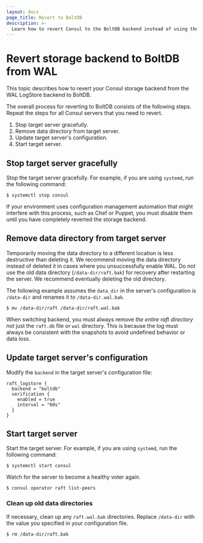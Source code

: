```yaml
---
layout: docs
page_title: Revert to BoltDB
description: >-
  Learn how to revert Consul to the BoltDB backend instead of using the WAL (write-ahead log) LogStore backend.
---
```


# Revert storage backend to BoltDB from WAL

This topic describes how to revert your Consul storage backend from the WAL LogStore backend to BoltDB.

The overall process for reverting to BoltDB consists of the following steps. Repeat the steps for all Consul servers that you need to revert.

1. Stop target server gracefully.
1. Remove data directory from target server.
1. Update target server's configuration.
1. Start target server.

## Stop target server gracefully

Stop the target server gracefully. For example, if you are using `systemd`,
run the following command:

```shell-session
$ systemctl stop consul
```

If your environment uses configuration management automation that might interfere with this process, such as Chef or Puppet, you must disable them until you have completely reverted the storage backend.

## Remove data directory from target server

Temporarily moving the data directory to a different location is less destructive than deleting it. We recommend moving the data directory instead of deleted it in cases where you unsuccessfully enable WAL. Do not use the old data directory (`/data-dir/raft.bak`) for recovery after restarting the server. We recommend eventually deleting the old directory.

The following example assumes the `data_dir` in the server's configuration is `/data-dir` and renames it to `/data-dir.wal.bak`.

```shell-session
$ mv /data-dir/raft /data-dir/raft.wal.bak
```

When switching backend, you must always remove _the entire raft directory_ not just the `raft.db` file or `wal` directory. This is because the log must always be consistent with the snapshots to avoid undefined behavior or data loss.

## Update target server's configuration

Modify the `backend` in the target server's configuration file:

```hcl
raft_logstore {
  backend = "boltdb"
  verification {
    enabled = true
    interval = "60s"
  }
}
```

## Start target server

Start the target server. For example, if you are using `systemd`, run the following command:

```shell-session
$ systemctl start consul
```

Watch for the server to become a healthy voter again.

```shell-session
$ consul operator raft list-peers
```

### Clean up old data directories

If necessary, clean up any `raft.wal.bak` directories. Replace `/data-dir` with the value you specified in your configuration file.

```shell-session
$ rm /data-dir/raft.bak
```
